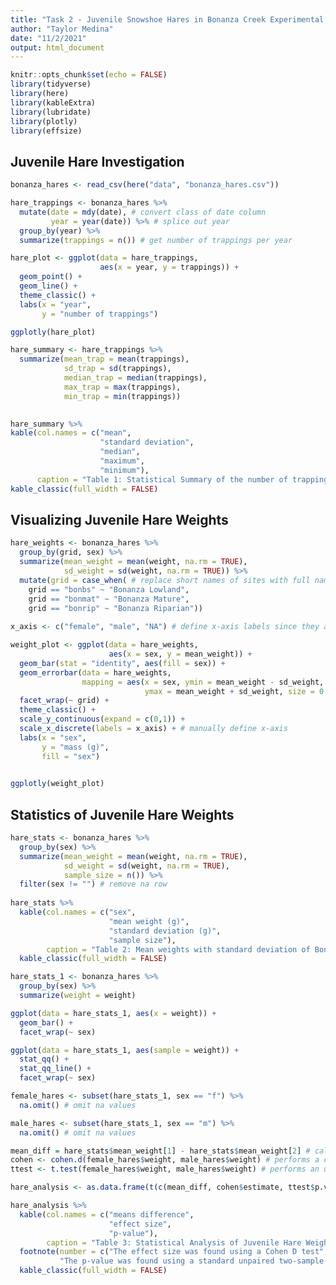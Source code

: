 ```yaml
---
title: "Task 2 - Juvenile Snowshoe Hares in Bonanza Creek Experimental Forest"
author: "Taylor Medina"
date: "11/2/2021"
output: html_document
---
```


```r
knitr::opts_chunk$set(echo = FALSE)
library(tidyverse)
library(here)
library(kableExtra)
library(lubridate)
library(plotly)
library(effsize)
```

## Juvenile Hare Investigation
```r
bonanza_hares <- read_csv(here("data", "bonanza_hares.csv"))

hare_trappings <- bonanza_hares %>% 
  mutate(date = mdy(date), # convert class of date column
         year = year(date)) %>% # splice out year
  group_by(year) %>% 
  summarize(trappings = n()) # get number of trappings per year
```

```r
hare_plot <- ggplot(data = hare_trappings,
                    aes(x = year, y = trappings)) +
  geom_point() +
  geom_line() +
  theme_classic() +
  labs(x = "year",
       y = "number of trappings")

ggplotly(hare_plot)
```

```r
hare_summary <- hare_trappings %>% 
  summarize(mean_trap = mean(trappings),
            sd_trap = sd(trappings),
            median_trap = median(trappings),
            max_trap = max(trappings),
            min_trap = min(trappings))
 

hare_summary %>% 
kable(col.names = c("mean",
                    "standard deviation",
                    "median",
                    "maximum",
                    "minimum"),
      caption = "Table 1: Statistical Summary of the number of trappings of Bonanza Hares from 1998-2012") %>% 
kable_classic(full_width = FALSE)
```

## Visualizing Juvenile Hare Weights
```r
hare_weights <- bonanza_hares %>% 
  group_by(grid, sex) %>% 
  summarize(mean_weight = mean(weight, na.rm = TRUE),
            sd_weight = sd(weight, na.rm = TRUE)) %>%
  mutate(grid = case_when( # replace short names of sites with full names
    grid == "bonbs" ~ "Bonanza Lowland",
    grid == "bonmat" ~ "Bonanza Mature",
    grid == "bonrip" ~ "Bonanza Riparian"))
 
x_axis <- c("female", "male", "NA") # define x-axis labels since they are strings

weight_plot <- ggplot(data = hare_weights,
                      aes(x = sex, y = mean_weight)) +
  geom_bar(stat = "identity", aes(fill = sex)) +
  geom_errorbar(data = hare_weights, 
                mapping = aes(x = sex, ymin = mean_weight - sd_weight, 
                              ymax = mean_weight + sd_weight, size = 0.2, width = 0.1)) +
  facet_wrap(~ grid) +
  theme_classic() +
  scale_y_continuous(expand = c(0,1)) +
  scale_x_discrete(labels = x_axis) + # manually define x-axis
  labs(x = "sex",
       y = "mass (g)",
       fill = "sex")
  

ggplotly(weight_plot)
```

## Statistics of Juvenile Hare Weights
```r
hare_stats <- bonanza_hares %>% 
  group_by(sex) %>% 
  summarize(mean_weight = mean(weight, na.rm = TRUE),
            sd_weight = sd(weight, na.rm = TRUE),
            sample_size = n()) %>% 
  filter(sex != "") # remove na row
  
hare_stats %>% 
  kable(col.names = c("sex",
                      "mean weight (g)",
                      "standard deviation (g)",
                      "sample size"),
        caption = "Table 2: Mean weights with standard deviation of Bonanza Hares") %>% 
  kable_classic(full_width = FALSE)
```

```r
hare_stats_1 <- bonanza_hares %>% 
  group_by(sex) %>% 
  summarize(weight = weight) 

ggplot(data = hare_stats_1, aes(x = weight)) +
  geom_bar() + 
  facet_wrap(~ sex)

ggplot(data = hare_stats_1, aes(sample = weight)) +
  stat_qq() +
  stat_qq_line() +
  facet_wrap(~ sex)
```

```r
female_hares <- subset(hare_stats_1, sex == "f") %>% 
  na.omit() # omit na values

male_hares <- subset(hare_stats_1, sex == "m") %>% 
  na.omit() # omit na values

mean_diff = hare_stats$mean_weight[1] - hare_stats$mean_weight[2] # calculates difference in mean female vs. male height
cohen <- cohen.d(female_hares$weight, male_hares$weight) # performs a cohen D test to get the effect size
ttest <- t.test(female_hares$weight, male_hares$weight) # performs an unpaired 2-sample t-test

hare_analysis <- as.data.frame(t(c(mean_diff, cohen$estimate, ttest$p.value))) # puts results into a data frame

hare_analysis %>% 
  kable(col.names = c("means difference",
                      "effect size",
                      "p-value"),
        caption = "Table 3: Statistical Analysis of Juvenile Hare Weights by Gender") %>% 
  footnote(number = c("The effect size was found using a Cohen D test", 
           "The p-value was found using a standard unpaired two-sample t-test")) %>% 
  kable_classic(full_width = FALSE)
```

